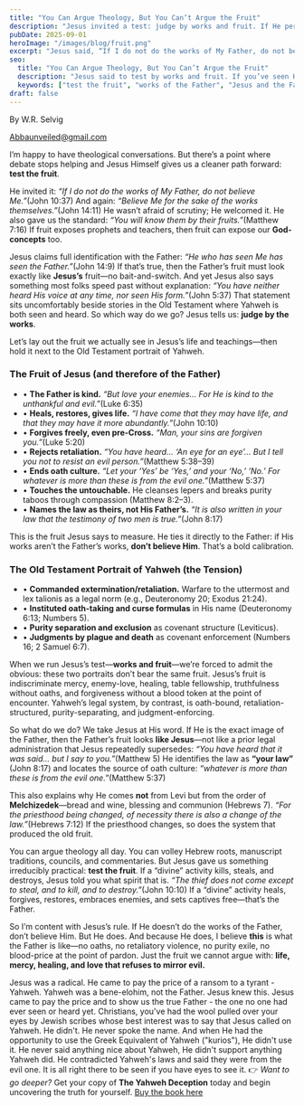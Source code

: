 ```yaml
---
title: "You Can Argue Theology, But You Can’t Argue the Fruit"
description: "Jesus invited a test: judge by works and fruit. If He perfectly reveals the Father, then the fruit of Jesus is the fruit of God. Let’s compare."
pubDate: 2025-09-01
heroImage: "/images/blog/fruit.png"
excerpt: "Jesus said, “If I do not do the works of My Father, do not believe Me.” That means the Father’s true nature is testable—by fruit. And the fruit of Jesus does not look like Yahweh."
seo:
  title: "You Can Argue Theology, But You Can’t Argue the Fruit"
  description: "Jesus said to test by works and fruit. If you’ve seen Him, you’ve seen the Father. So what happens when we compare the fruit of Jesus with the Old Testament portrayal of Yahweh?"
  keywords: ["test the fruit", "works of the Father", "Jesus and the Father are one", "no one has seen the Father", "Yahweh vs Father", "Melchizedek", "law vs grace"]
draft: false
---
```

By W.R. Selvig

Abbaunveiled@gmail.com



I’m happy to have theological conversations. But there’s a point where debate stops helping and Jesus Himself gives us a cleaner path forward: **test the fruit**.

He invited it: *“If I do not do the works of My Father, do not believe Me.”*(John 10:37) And again: *“Believe Me for the sake of the works themselves.”*(John 14:11) He wasn’t afraid of scrutiny; He welcomed it. He also gave us the standard: *“You will know them by their fruits.”*(Matthew 7:16) If fruit exposes prophets and teachers, then fruit can expose our **God-concepts** too.

Jesus claims full identification with the Father: *“He who has seen Me has seen the Father.”*(John 14:9) If that’s true, then the Father’s fruit must look exactly like **Jesus’s** fruit—no bait-and-switch. And yet Jesus also says something most folks speed past without explanation: *“You have neither heard His voice at any time, nor seen His form.”*(John 5:37) That statement sits uncomfortably beside stories in the Old Testament where Yahweh is both seen and heard. So which way do we go? Jesus tells us: **judge by the works**.

Let’s lay out the fruit we actually see in Jesus’s life and teachings—then hold it next to the Old Testament portrait of Yahweh.

### The Fruit of Jesus (and therefore of the Father)

- • **The Father is kind.** *“But love your enemies… For He is kind to the unthankful and evil.”*(Luke 6:35)  
- • **Heals, restores, gives life.** *“I have come that they may have life, and that they may have it more abundantly.”*(John 10:10)  
- • **Forgives freely, even pre-Cross.** *“Man, your sins are forgiven you.”*(Luke 5:20)  
- • **Rejects retaliation.** *“You have heard… ‘An eye for an eye’… But I tell you not to resist an evil person.”*(Matthew 5:38–39)  
- • **Ends oath culture.** *“Let your ‘Yes’ be ‘Yes,’ and your ‘No,’ ‘No.’ For whatever is more than these is from the evil one.”*(Matthew 5:37)  
- • **Touches the untouchable.** He cleanses lepers and breaks purity taboos through compassion (Matthew 8:2–3).  
- • **Names the law as theirs, not His Father’s.** *“It is also written in your law that the testimony of two men is true.”*(John 8:17)

This is the fruit Jesus says to measure. He ties it directly to the Father: if His works aren’t the Father’s works, **don’t believe Him**. That’s a bold calibration.

### The Old Testament Portrait of Yahweh (the Tension)

- • **Commanded extermination/retaliation.** Warfare to the uttermost and lex talionis as a legal norm (e.g., Deuteronomy 20; Exodus 21:24).  
- • **Instituted oath-taking and curse formulas** in His name (Deuteronomy 6:13; Numbers 5).  
- • **Purity separation and exclusion** as covenant structure (Leviticus).  
- • **Judgments by plague and death** as covenant enforcement (Numbers 16; 2 Samuel 6:7).

When we run Jesus’s test—**works and fruit**—we’re forced to admit the obvious: these two portraits don’t bear the same fruit. Jesus’s fruit is indiscriminate mercy, enemy-love, healing, table fellowship, truthfulness without oaths, and forgiveness without a blood token at the point of encounter. Yahweh’s legal system, by contrast, is oath-bound, retaliation-structured, purity-separating, and judgment-enforcing.

So what do we do? We take Jesus at His word. If He is the exact image of the Father, then the Father’s fruit looks **like Jesus**—not like a prior legal administration that Jesus repeatedly supersedes: *“You have heard that it was said… but I say to you.”*(Matthew 5) He identifies the law as **“your law”** (John 8:17) and locates the source of oath culture: *“whatever is more than these is from the evil one.”*(Matthew 5:37)

This also explains why He comes **not** from Levi but from the order of **Melchizedek**—bread and wine, blessing and communion (Hebrews 7). *“For the priesthood being changed, of necessity there is also a change of the law.”*(Hebrews 7:12) If the priesthood changes, so does the system that produced the old fruit.

You can argue theology all day. You can volley Hebrew roots, manuscript traditions, councils, and commentaries. But Jesus gave us something irreducibly practical: **test the fruit**. If a “divine” activity kills, steals, and destroys, Jesus told you what spirit that is. *“The thief does not come except to steal, and to kill, and to destroy.”*(John 10:10) If a “divine” activity heals, forgives, restores, embraces enemies, and sets captives free—that’s the Father.

So I’m content with Jesus’s rule. If He doesn’t do the works of the Father, don’t believe Him. But He does. And because He does, I believe **this** is what the Father is like—no oaths, no retaliatory violence, no purity exile, no blood-price at the point of pardon. Just the fruit we cannot argue with: **life, mercy, healing, and love that refuses to mirror evil.**

Jesus was a radical. He came to pay the price of a ransom to a tyrant - Yahweh. Yahweh was a bene-elohim, not the Father. Jesus knew this. Jesus came to pay the price and to show us the true Father - the one no one had ever seen or heard yet. Christians, you've had the wool pulled over your eyes by Jewish scribes whose best interest was to say that Jesus called on Yahweh. He didn't. He never spoke the name. And when He had the opportunity to use the Greek Equivalent of Yahweh ("kurios"), He didn't use it. He never said anything nice about Yahweh, He didn't support anything Yahweh did. He contradicted Yahweh's laws and said they were from the evil one. It is all right there to be seen if you have eyes to see it.
👉 *Want to go deeper?* Get your copy of **The Yahweh Deception** today and begin uncovering the truth for yourself. [Buy the book here](#)